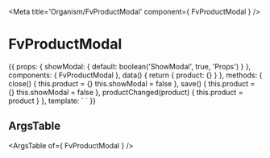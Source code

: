 
<Meta title='Organism/FvProductModal' component={ FvProductModal } />

# FvProductModal

<Canvas>
<Story name='Common' height='150px'>{{
  props: {
    showModal: {
      default: boolean('ShowModal', true, 'Props')
    }
  },
  components: { FvProductModal },
  data() {
    return {
      product: {}
    }
  },
  methods: {
    close() {
      this.product = {}
      this.showModal = false
    },
    save() {
      this.product = {}
      this.showModal = false
    },
    productChanged(product) {
      this.product = product
    }
  },
  template: `<FvProductModal
    :show="showModal"
    :product="product"
    @modal:close="close"
    @modal:save="save"
    @payload:changed="productChanged"
  >
  </FvProductModal>`
}}</Story>
</Canvas>

## ArgsTable

<ArgsTable of={ FvProductModal } />
